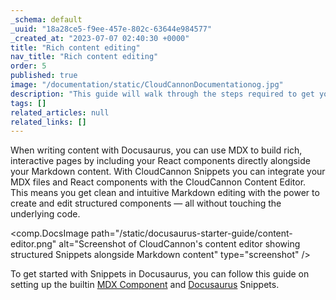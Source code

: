 ```yaml
---
_schema: default
_uuid: "18a28ce5-f9ee-457e-802c-63644e984577"
_created_at: "2023-07-07 02:40:30 +0000"
title: "Rich content editing"
nav_title: "Rich content editing"
order: 5
published: true
image: "/documentation/static/CloudCannonDocumentationog.jpg"
description: "This guide will walk through the steps required to get your Docusaurus site built, editable and live on CloudCannon."
tags: []
related_articles: null
related_links: []
---
```


When writing content with Docusaurus, you can use MDX to build rich, interactive pages by including your React components
directly alongside your Markdown content. With CloudCannon Snippets you can integrate your
MDX files and React components with the CloudCannon Content Editor. This means you get clean and intuitive Markdown
editing with the power to create and edit structured components — all without
touching the underlying code.

<comp.DocsImage
  path="/static/docusaurus-starter-guide/content-editor.png"
  alt="Screenshot of CloudCannon's content editor showing structured Snippets alongside Markdown content"
  type="screenshot"
/>

To get started with Snippets in Docusaurus, you can follow this guide on setting up the builtin
[MDX Component](/documentation/articles/editing-with-mdx-components/) and [Docusaurus](/documentation/articles/editing-with-docusaurus/) Snippets.
